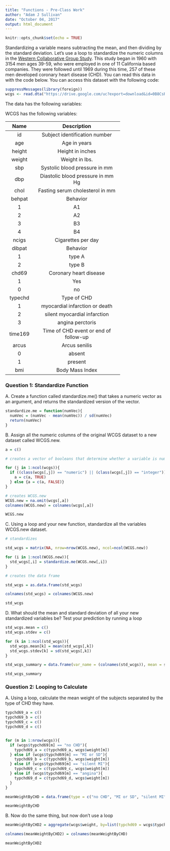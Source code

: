 ```yaml
---
title: "Functions - Pre-Class Work"
author: "Adam J Sullivan"
date: "October 04, 2017"
output: html_document
---
```

  
  ```r
knitr::opts_chunk$set(echo = TRUE)
```

Standardizing a variable means subtracting the mean, and then dividing by the standard deviation. Let’s use a loop to standardize the numeric columns in the [Western Collaborative Group Study](https://clinicaltrials.gov/ct2/show/NCT00005174). This study began in 1960 with 3154 men ages 39-59, who were employed in one of 11 California based companies. They were followed until 1969 during this time, 257 of these men developed coronary heart disease (CHD). You can read this data in with the code below. You can access this dataset with the following code:
  
```R

suppressMessages(library(foreign))
wcgs <- read.dta("https://drive.google.com/uc?export=download&id=0B8CsRLdwqzbzYWxfN3ExQllBQkU")

```

The data has the following variables:
  

WCGS has the following variables:
  
-----------------------------------------------------------
  Name    Description
------- -------------------------------------------
  id      Subject identification number

age     Age in years

height  Height in inches

weight  Weight in lbs.

sbp     Systolic blood pressure in mm 

dbp     Diastolic blood pressure in mm Hg

chol    Fasting serum cholesterol in mm 

behpat  Behavior

1       A1

2       A2

3       B3

4       B4

ncigs   Cigarettes per day

dibpat  Behavior

1       type A

2       type B

chd69   Coronary heart disease

1       Yes

0       no

typechd Type of CHD

1       myocardial infarction or death

2       silent myocardial infarction

3       angina perctoris

time169 Time of CHD event or end of follow-up

arcus   Arcus senilis

0       absent

1       present

bmi     Body Mass Index
-----------------------------------------------------------
  
  
  
  
### Question 1: Standardize Function
A. Create a function called standardize.me() that takes a numeric vector as an argument, and returns the standardized version of the vector. 

```r
standardize.me = function(numVec){
  numVec = (numVec - mean(numVec)) / sd(numVec) 
  return(numVec)
}
```

B. Assign all the numeric columns of the original WCGS dataset to a new dataset called WCGS.new.

```r

a = c()

# creates a vector of booleans that determine whether a variable is numeric or an integer

for (j in 1:ncol(wcgs)){
  if ((class(wcgs[,j]) == "numeric") || (class(wcgs[,j]) == "integer")){
    a = c(a, TRUE)
  } else {a = c(a, FALSE)} 
}

# creates WCGS.new 
WCGS.new = na.omit(wcgs[,a])
colnames(WCGS.new) = colnames(wcgs[,a])

WCGS.new

```

C. Using a loop and your new function, standardize all the variables WCGS.new dataset.

```r

# standardizes

std_wcgs = matrix(NA, nrow=nrow(WCGS.new), ncol=ncol(WCGS.new))

for (i in 1:ncol(WCGS.new)){
  std_wcgs[,i] = standardize.me(WCGS.new[,i])
}

# creates the data frame

std_wcgs = as.data.frame(std_wcgs)

colnames(std_wcgs) = colnames(WCGS.new)

std_wcgs

```

D. What should the mean and standard deviation of all your new standardized variables be? Test your prediction by running a loop

```r

std_wcgs.mean = c()
std_wcgs.stdev = c()

for (k in 1:ncol(std_wcgs)){
  std_wcgs.mean[k] = mean(std_wcgs[,k])
  std_wcgs.stdev[k] = sd(std_wcgs[,k])
}

std_wcgs_summary = data.frame(var_name = (colnames(std_wcgs)), mean = std_wcgs.mean, std_dev = std_wcgs.stdev)

std_wcgs_summary

```


### Question 2: Looping to Calculate

A. Using a loop, calculate the mean weight of the subjects separated by the type of CHD they have.

```r

typchd69_a = c()
typchd69_b = c()
typchd69_c = c()
typchd69_d = c()


for (m in 1:nrow(wcgs)){
  if (wcgs$typchd69[m] == "no CHD"){
    typchd69_a = c(typchd69_a, wcgs$weight[m])
  } else if (wcgs$typchd69[m] == "MI or SD"){
    typchd69_b = c(typchd69_b, wcgs$weight[m])
  } else if (wcgs$typchd69[m] == "silent MI"){
    typchd69_c = c(typchd69_c, wcgs$weight[m])
  } else if (wcgs$typchd69[m] == "angina"){
    typchd69_d = c(typchd69_d, wcgs$weight[m])
  }
}

meanWeightByCHD = data.frame(type = c("no CHD", "MI or SD", "silent MI", "angina"), mean_weight = c(mean(typchd69_a), mean(typchd69_b), mean(typchd69_c), mean(typchd69_d)))

meanWeightByCHD

```

B. Now do the same thing, but now don’t use a loop

```r

meanWeightByCHD2 = aggregate(wcgs$weight, by=list(typchd69 = wcgs$typchd69), FUN=mean)

colnames(meanWeightByCHD2) = colnames(meanWeightByCHD)

meanWeightByCHD2
```
